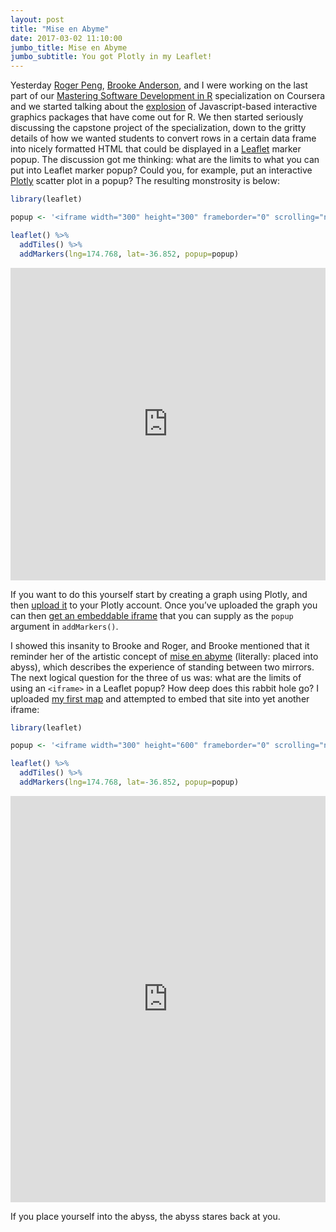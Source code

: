 ```yaml
---
layout: post
title: "Mise en Abyme"
date: 2017-03-02 11:10:00
jumbo_title: Mise en Abyme
jumbo_subtitle: You got Plotly in my Leaflet!
---
```


Yesterday [Roger Peng](https://twitter.com/rdpeng),
[Brooke Anderson](https://twitter.com/gbwanderson), and I were working on the
last part of our [Mastering Software Development in R](https://leanpub.com/msdr) 
specialization on Coursera and we started talking about the 
[explosion](http://www.htmlwidgets.org/) of Javascript-based interactive
graphics packages that have come out for R. We then started seriously discussing
the capstone project of the specialization, down to the gritty details
of how we wanted students to convert rows in a certain data frame into nicely
formatted HTML that could be displayed in a 
[Leaflet](https://rstudio.github.io/leaflet/) marker popup. The discussion got
me thinking: what are the limits to what you can put into Leaflet marker popup?
Could you, for example, put an interactive [Plotly](https://plot.ly/r/)
scatter plot in a popup? The resulting monstrosity is below:


```r
library(leaflet)

popup <- '<iframe width="300" height="300" frameborder="0" scrolling="no" src="https://plot.ly/~seankross/1.embed"></iframe>'

leaflet() %>%
  addTiles() %>%
  addMarkers(lng=174.768, lat=-36.852, popup=popup)
```

<iframe width="100%" height="500" frameborder="0" scrolling="no" src="https://seankross.neocities.org/map.html"></iframe>

If you want to do this yourself start by creating a graph using Plotly, and
then [upload it](https://plot.ly/r/getting-started/) to your Plotly account.
Once you've uploaded the graph you can then 
[get an embeddable iframe](http://help.plot.ly/embed-graphs-in-websites/) that
you can supply as the `popup` argument in `addMarkers()`.

I showed this insanity to Brooke and Roger, and Brooke mentioned that it
reminder her of the artistic concept of
[mise en abyme](https://en.wikipedia.org/wiki/Mise_en_abyme) (literally: placed 
into abyss), which describes the experience of
standing between two mirrors. The next logical question for the three of us was:
what are the limits of using an `<iframe>` in a Leaflet popup? How deep does
this rabbit hole go? I uploaded [my first map](https://seankross.neocities.org/map.html)
and attempted to embed that site into yet another iframe:

```r
library(leaflet)

popup <- '<iframe width="300" height="600" frameborder="0" scrolling="no" src="https://seankross.neocities.org/map.html"></iframe>'

leaflet() %>%
  addTiles() %>%
  addMarkers(lng=174.768, lat=-36.852, popup=popup)
```

<iframe width="100%" height="650" frameborder="0" scrolling="no" src="https://seankross.neocities.org/mapmap.html"></iframe>

If you place yourself into the abyss, the abyss stares back at you.